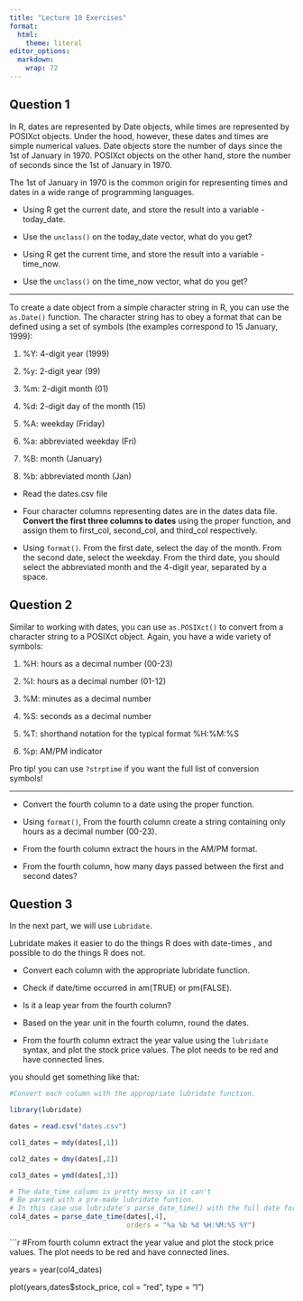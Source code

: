 ```yaml
---
title: "Lecture 10 Exercises"
format:
  html: 
    theme: literal
editor_options: 
  markdown: 
    wrap: 72
---
```


## Question 1

In R, dates are represented by Date objects, while times are represented
by POSIXct objects. Under the hood, however, these dates and times are
simple numerical values. Date objects store the number of days since the
1st of January in 1970. POSIXct objects on the other hand, store the
number of seconds since the 1st of January in 1970.

The 1st of January in 1970 is the common origin for representing times
and dates in a wide range of programming languages.

-   Using R get the current date, and store the result into a variable -
    today_date.

-   Use the `unclass()` on the today_date vector, what do you get?

-   Using R get the current time, and store the result into a variable -
    time_now.

-   Use the `unclass()` on the time_now vector, what do you get?

------------------------------------------------------------------------

To create a date object from a simple character string in R, you can use
the `as.Date()` function. The character string has to obey a format that
can be defined using a set of symbols (the examples correspond to 15
January, 1999):

1.  %Y: 4-digit year (1999)

2.  %y: 2-digit year (99)

3.  %m: 2-digit month (01)

4.  %d: 2-digit day of the month (15)

5.  %A: weekday (Friday)

6.  %a: abbreviated weekday (Fri)

7.  %B: month (January)

8.  %b: abbreviated month (Jan)

-   Read the dates.csv file

-   Four character columns representing dates are in the dates data
    file. **Convert the first three columns to dates** using the proper
    function, and assign them to first_col, second_col, and third_col
    respectively.

-   Using `format()`. From the first date, select the day of the month.
    From the second date, select the weekday. From the third date, you
    should select the abbreviated month and the 4-digit year, separated
    by a space.

## Question 2

Similar to working with dates, you can use `as.POSIXct()` to convert
from a character string to a POSIXct object. Again, you have a wide
variety of symbols:

1.  %H: hours as a decimal number (00-23)

2.  %I: hours as a decimal number (01-12)

3.  %M: minutes as a decimal number

4.  %S: seconds as a decimal number

5.  %T: shorthand notation for the typical format %H:%M:%S

6.  %p: AM/PM indicator

Pro tip! you can use `?strptime` if you want the full list of conversion
symbols!

------------------------------------------------------------------------

-   Convert the fourth column to a date using the proper function.

-   Using `format()`, From the fourth column create a string containing
    only hours as a decimal number (00-23).

-   From the fourth column extract the hours in the AM/PM format.

-   From the fourth column, how many days passed between the first and
    second dates?

## Question 3

  In the next part, we will use `Lubridate`.

  Lubridate makes it easier to do the things R does with date-times ,
    and possible to do the things R does not.

-   Convert each column with the appropriate lubridate function.

-   Check if date/time occurred in am(TRUE) or pm(FALSE).

-   Is it a leap year from the fourth column?

-   Based on the year unit in the fourth column, round the dates.

-   From the fourth column extract the year value using the `lubridate`
    syntax, and plot the stock price values. The plot needs to be red
    and have connected lines.

you should get something like that:


```r

#Convert each column with the appropriate lubridate function.

library(lubridate)

dates = read.csv("dates.csv")

col1_dates = mdy(dates[,1])

col2_dates = dmy(dates[,2])

col3_dates = ymd(dates[,3])

# The date_time column is pretty messy so it can't
# Be parsed with a pre-made lubridate funtion.
# In this case use lubridate's parse_date_time() with the full date format
col4_dates = parse_date_time(dates[,4],
                             orders = "%a %b %d %H:%M:%S %Y")
```




```r
#From fourth column extract the year value and plot the stock price values. The plot needs to be red and have connected lines.

years = year(col4_dates)

plot(years,dates$stock_price, col = "red", type = "l")